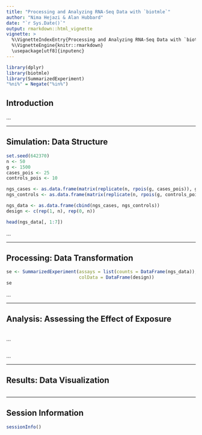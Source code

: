 ```yaml
---
title: "Processing and Analyzing RNA-Seq Data with `biotmle`"
author: "Nima Hejazi & Alan Hubbard"
date: "`r Sys.Date()`"
output: rmarkdown::html_vignette
vignette: >
  %\VignetteIndexEntry{Processing and Analyzing RNA-Seq Data with `biotmle`}
  %\VignetteEngine{knitr::rmarkdown}
  \usepackage[utf8]{inputenc}
---
```


```r
library(dplyr)
library(biotmle)
library(SummarizedExperiment)
"%ni%" = Negate("%in%")
```

## Introduction

...

---

## Simulation: Data Structure

```r
set.seed(642370)
n <- 50
g <- 1500
cases_pois <- 25
controls_pois <- 10

ngs_cases <- as.data.frame(matrix(replicate(n, rpois(g, cases_pois)), g))
ngs_controls <- as.data.frame(matrix(replicate(n, rpois(g, controls_pois)), g))

ngs_data <- as.data.frame(cbind(ngs_cases, ngs_controls))
design <- c(rep(1, n), rep(0, n))

head(ngs_data[, 1:7])
```

...

---

## Processing: Data Transformation

```r
se <- SummarizedExperiment(assays = list(counts = DataFrame(ngs_data)),
                           colData = DataFrame(design))
se
```

...

---

## Analysis: Assessing the Effect of Exposure

```r

```

...

```r

```

...

---

## Results: Data Visualization

```r
```

---

## Session Information

```r
sessionInfo()
```

